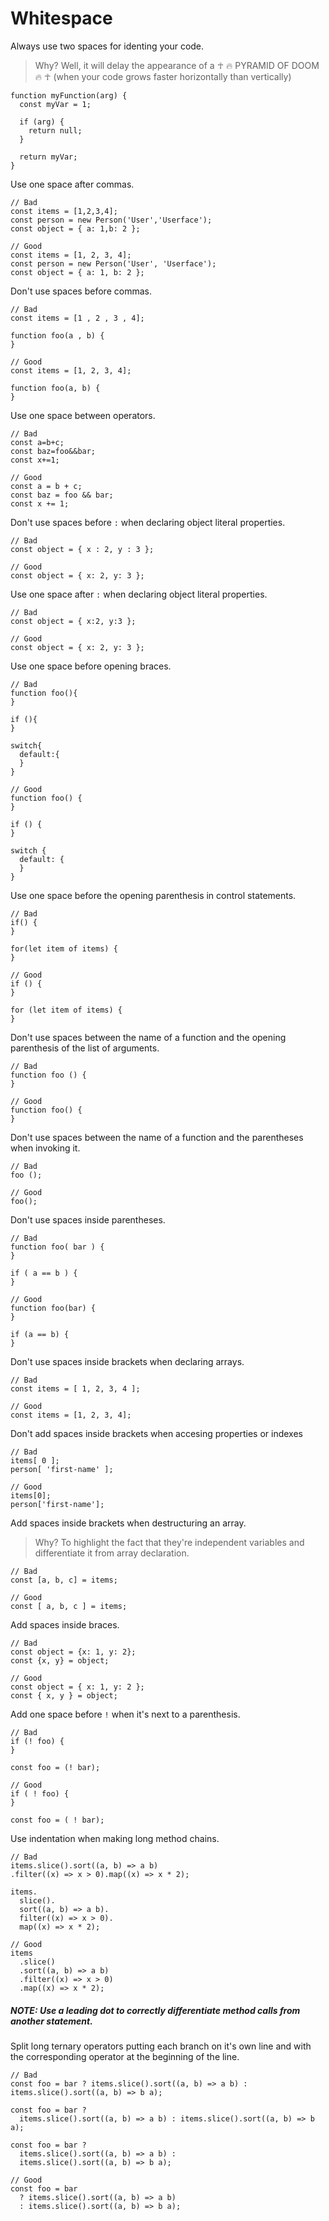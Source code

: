 # Whitespace

Always use two spaces for identing your code.

> Why? Well, it will delay the appearance of a ☥ 🔥  PYRAMID OF DOOM 🔥 ☥ (when your code grows faster horizontally than vertically)

    function myFunction(arg) {
      const myVar = 1;
      
      if (arg) {
        return null;
      }
    
      return myVar;
    }

Use one space after commas.

    // Bad
    const items = [1,2,3,4];
    const person = new Person('User','Userface');
    const object = { a: 1,b: 2 };
    
    // Good
    const items = [1, 2, 3, 4];
    const person = new Person('User', 'Userface');
    const object = { a: 1, b: 2 };

Don't use spaces before commas.

    // Bad
    const items = [1 , 2 , 3 , 4];
    
    function foo(a , b) {
    }
    
    // Good
    const items = [1, 2, 3, 4];
    
    function foo(a, b) {
    }

Use one space between operators.

    // Bad
    const a=b+c;
    const baz=foo&&bar;
    const x+=1;
    
    // Good
    const a = b + c;
    const baz = foo && bar;
    const x += 1;

Don't use spaces before `:` when declaring object literal properties.

    // Bad
    const object = { x : 2, y : 3 };
    
    // Good
    const object = { x: 2, y: 3 };

Use one space after `:` when declaring object literal properties.

    // Bad
    const object = { x:2, y:3 };
    
    // Good
    const object = { x: 2, y: 3 };

Use one space before opening braces.

    // Bad
    function foo(){
    }
    
    if (){
    }
    
    switch{
      default:{
      }
    }
    
    // Good
    function foo() {
    }
    
    if () {
    }
    
    switch {
      default: {
      }
    }

Use one space before the opening parenthesis in control statements.

    // Bad
    if() {
    }
    
    for(let item of items) {
    }
    
    // Good
    if () {
    }
    
    for (let item of items) {
    }

Don't use spaces between the name of a function and the opening parenthesis of the list of arguments.

    // Bad
    function foo () {
    }
    
    // Good
    function foo() {
    }

Don't use spaces between the name of a function and the parentheses when invoking it.

    // Bad
    foo ();
    
    // Good
    foo();

Don't use spaces inside parentheses.

    // Bad
    function foo( bar ) {
    }
    
    if ( a == b ) {
    }
    
    // Good
    function foo(bar) {
    }
    
    if (a == b) {
    }

Don't use spaces inside brackets when declaring arrays.

    // Bad
    const items = [ 1, 2, 3, 4 ];
    
    // Good
    const items = [1, 2, 3, 4];

Don't add spaces inside brackets when accesing properties or indexes

    // Bad
    items[ 0 ];
    person[ 'first-name' ];
    
    // Good
    items[0];
    person['first-name'];

Add spaces inside brackets when destructuring an array.

> Why? To highlight the fact that they're independent variables and differentiate it from array declaration.

    // Bad
    const [a, b, c] = items;
    
    // Good
    const [ a, b, c ] = items;

Add spaces inside braces.

    // Bad
    const object = {x: 1, y: 2};
    const {x, y} = object;
    
    // Good
    const object = { x: 1, y: 2 };
    const { x, y } = object;

Add one space before `!` when it's next to a parenthesis.

    // Bad
    if (! foo) {
    }
    
    const foo = (! bar);
    
    // Good
    if ( ! foo) {
    }
    
    const foo = ( ! bar);

Use indentation when making long method chains.

    // Bad
    items.slice().sort((a, b) => a b)
    .filter((x) => x > 0).map((x) => x * 2);
    
    items.
      slice().
      sort((a, b) => a b).
      filter((x) => x > 0).
      map((x) => x * 2);
    
    // Good
    items
      .slice()
      .sort((a, b) => a b)
      .filter((x) => x > 0)
      .map((x) => x * 2);

##### **NOTE**: Use a leading dot to correctly differentiate method calls from another statement.

Split long ternary operators putting each branch on it's own line and with the corresponding operator at the beginning of the line.

    // Bad
    const foo = bar ? items.slice().sort((a, b) => a b) : items.slice().sort((a, b) => b a);
    
    const foo = bar ? 
      items.slice().sort((a, b) => a b) : items.slice().sort((a, b) => b a);
    
    const foo = bar ? 
      items.slice().sort((a, b) => a b) : 
      items.slice().sort((a, b) => b a);
    
    // Good
    const foo = bar 
      ? items.slice().sort((a, b) => a b)
      : items.slice().sort((a, b) => b a);